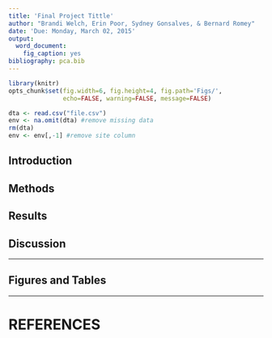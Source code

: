 ```yaml
---
title: 'Final Project Tittle'
author: "Brandi Welch, Erin Poor, Sydney Gonsalves, & Bernard Romey"
date: 'Due: Monday, March 02, 2015'
output:
  word_document:
    fig_caption: yes
bibliography: pca.bib
---
```


```r
library(knitr)
opts_chunk$set(fig.width=6, fig.height=4, fig.path='Figs/',
               echo=FALSE, warning=FALSE, message=FALSE)
```

```r
dta <- read.csv("file.csv")
env <- na.omit(dta) #remove missing data
rm(dta)
env <- env[,-1] #remove site column
```

## Introduction


## Methods


## Results


## Discussion


____

## Figures and Tables


____
# REFERENCES